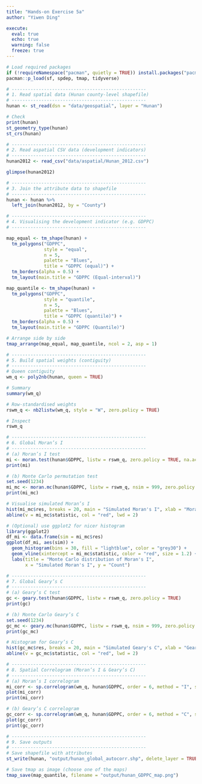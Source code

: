 ```yaml
---
title: "Hands-on Exercise 5a"
author: "Yiwen Ding"

execute: 
  eval: true
  echo: true
  warning: false
  freeze: true
---
```


```r
# Load required packages
if (!requireNamespace("pacman", quietly = TRUE)) install.packages("pacman")
pacman::p_load(sf, spdep, tmap, tidyverse)

# --------------------------------------------------
# 1. Read spatial data (Hunan county‐level shapefile)
# --------------------------------------------------
hunan <- st_read(dsn = "data/geospatial", layer = "Hunan")

# Check
print(hunan)
st_geometry_type(hunan)
st_crs(hunan)

# --------------------------------------------------
# 2. Read aspatial CSV data (development indicators)
# --------------------------------------------------
hunan2012 <- read_csv("data/aspatial/Hunan_2012.csv")

glimpse(hunan2012)

# --------------------------------------------------
# 3. Join the attribute data to shapefile
# --------------------------------------------------
hunan <- hunan %>%
  left_join(hunan2012, by = "County")  

# --------------------------------------------------
# 4. Visualising the development indicator (e.g. GDPPC)
# --------------------------------------------------

map_equal <- tm_shape(hunan) +
  tm_polygons("GDPPC",
              style = "equal",
              n = 5,
              palette = "Blues",
              title = "GDPPC (equal)") +
  tm_borders(alpha = 0.5) +
  tm_layout(main.title = "GDPPC (Equal-interval)")

map_quantile <- tm_shape(hunan) +
  tm_polygons("GDPPC",
              style = "quantile",
              n = 5,
              palette = "Blues",
              title = "GDPPC (quantile)") +
  tm_borders(alpha = 0.5) +
  tm_layout(main.title = "GDPPC (Quantile)")

# Arrange side by side
tmap_arrange(map_equal, map_quantile, ncol = 2, asp = 1)

# --------------------------------------------------
# 5. Build spatial weights (contiguity)
# --------------------------------------------------
# Queen contiguity
wm_q <- poly2nb(hunan, queen = TRUE)

# Summary
summary(wm_q)

# Row‐standardised weights
rswm_q <- nb2listw(wm_q, style = "W", zero.policy = TRUE)

# Inspect
rswm_q

# --------------------------------------------------
# 6. Global Moran’s I
# --------------------------------------------------
# (a) Moran’s I test
mi <- moran.test(hunan$GDPPC, listw = rswm_q, zero.policy = TRUE, na.action = na.omit)
print(mi)

# (b) Monte Carlo permutation test
set.seed(1234)
mi_mc <- moran.mc(hunan$GDPPC, listw = rswm_q, nsim = 999, zero.policy = TRUE, na.action = na.omit)
print(mi_mc)

# Visualise simulated Moran’s I
hist(mi_mc$res, breaks = 20, main = "Simulated Moran's I", xlab = "Moran's I")
abline(v = mi_mc$statistic, col = "red", lwd = 2)

# (Optional) use ggplot2 for nicer histogram
library(ggplot2)
df_mi <- data.frame(sim = mi_mc$res)
ggplot(df_mi, aes(sim)) +
  geom_histogram(bins = 30, fill = "lightblue", color = "grey30") +
  geom_vline(xintercept = mi_mc$statistic, color = "red", size = 1.2) +
  labs(title = "Monte Carlo distribution of Moran's I",
       x = "Simulated Moran's I", y = "Count")

# --------------------------------------------------
# 7. Global Geary’s C
# --------------------------------------------------
# (a) Geary’s C test
gc <- geary.test(hunan$GDPPC, listw = rswm_q, zero.policy = TRUE)
print(gc)

# (b) Monte Carlo Geary’s C
set.seed(1234)
gc_mc <- geary.mc(hunan$GDPPC, listw = rswm_q, nsim = 999, zero.policy = TRUE)
print(gc_mc)

# Histogram for Geary’s C
hist(gc_mc$res, breaks = 20, main = "Simulated Geary's C", xlab = "Geary's C")
abline(v = gc_mc$statistic, col = "red", lwd = 2)

# --------------------------------------------------
# 8. Spatial Correlogram (Moran’s I & Geary’s C)
# --------------------------------------------------
# (a) Moran’s I correlogram
mi_corr <- sp.correlogram(wm_q, hunan$GDPPC, order = 6, method = "I", style = "W")
plot(mi_corr)
print(mi_corr)

# (b) Geary’s C correlogram
gc_corr <- sp.correlogram(wm_q, hunan$GDPPC, order = 6, method = "C", style = "W")
plot(gc_corr)
print(gc_corr)

# --------------------------------------------------
# 9. Save outputs
# --------------------------------------------------
# Save shapefile with attributes
st_write(hunan, "output/hunan_global_autocorr.shp", delete_layer = TRUE)

# Save tmap as image (choose one of the maps)
tmap_save(map_quantile, filename = "output/hunan_GDPPC_map.png")


```
